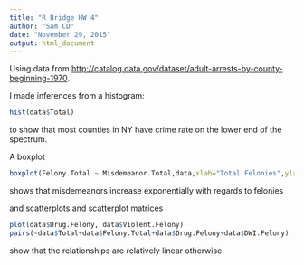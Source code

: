 ```yaml
---
title: "R Bridge HW 4"
author: "Sam CD"
date: "November 29, 2015"
output: html_document
---
```

Using data from
 <http://catalog.data.gov/dataset/adult-arrests-by-county-beginning-1970>.

I made inferences from a histogram:

```r
hist(data$Total)
```

to show that most counties in NY have crime rate on the lower end of the spectrum.

A boxplot

```r
boxplot(Felony.Total ~ Misdemeanor.Total,data,xlab="Total Felonies",ylab="Total Misdemeanors")
```

shows that misdemeanors increase exponentially with regards to felonies

and scatterplots and scatterplot matrices
```r
plot(data$Drug.Felony, data$Violent.Felony)
pairs(~data$Total+data$Felony.Total+data$Drug.Felony+data$DWI.Felony)
```

show that the relationships are relatively linear otherwise.
